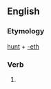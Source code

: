 ==English==

===Etymology===
[[hunt]] + [[-eth]]

===Verb===
{{infl|en|verb form}}

# {{archaic third-person singular of|hunt}}